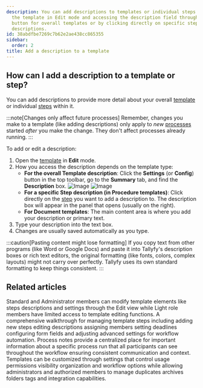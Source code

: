 ```yaml
---
description: You can add descriptions to templates or individual steps by opening
  the template in Edit mode and accessing the description field through the Settings
  button for overall templates or by clicking directly on specific steps for step-level
  descriptions.
id: 38abdfbe7269c7b62e2ae438cc865355
sidebar:
  order: 2
title: Add a description to a template
---
```


## How can I add a description to a template or step?

You can add descriptions to provide more detail about your overall [template](/products/pro/documenting/templates/) or individual [steps](/products/pro/tracking-and-tasks/tasks/) within it.

:::note[Changes only affect future processes]
Remember, changes you make to a template (like adding descriptions) only apply to *new* [processes](/products/pro/tracking-and-tasks/processes/) started *after* you make the change. They don't affect processes already running.
:::

To add or edit a description:

1.  Open the [template](/products/pro/documenting/templates/) in **Edit** mode.
2.  How you access the description depends on the template type:
    *   **For the overall Template description**: Click the **Settings** (or **Config**) button in the top toolbar, go to the **Summary** tab, and find the **Description** box.
        ![Image](https://screenshots.tallyfy.com/tallyfy%2Fpro%2Fdesktop-light-click-config-template.png)
        ![Image](https://screenshots.tallyfy.com/tallyfy%2Fpro%2Fdesktop-light-description-template.png)
    *   **For a specific Step description (in Procedure templates)**: Click directly on the [step](/products/pro/tracking-and-tasks/tasks/) you want to add a description to. The description box will appear in the panel that opens (usually on the right).
    *   **For Document templates**: The main content area is where you add your description or primary text.
3.  Type your description into the text box.
4.  Changes are usually saved automatically as you type.

:::caution[Pasting content might lose formatting]
If you copy text from other programs (like Word or Google Docs) and paste it into Tallyfy's description boxes or rich text editors, the original formatting (like fonts, colors, complex layouts) might not carry over perfectly. Tallyfy uses its own standard formatting to keep things consistent.
:::


## Related articles
<CardGrid>
<LinkTitleCard header="<b>Templates > Edit a template</b>" href="/products/pro/documenting/templates/edit-templates/" > Standard and Administrator members can modify template elements like steps descriptions and settings through the Edit view while Light role members have limited access to template editing functions. </LinkTitleCard>
<LinkTitleCard header="<b>Edit Templates > Edit steps</b>" href="/products/pro/documenting/templates/edit-templates/edit-steps/" > A comprehensive walkthrough for managing template steps including adding new steps editing descriptions assigning members setting deadlines configuring form fields and adjusting advanced settings for workflow automation. </LinkTitleCard>
<LinkTitleCard header="<b>Edit Processes > Add process notes</b>" href="/products/pro/tracking-and-tasks/processes/edit-processes/how-to-add-process-notes/" > Process notes provide a centralized place for important information about a specific process run that all participants can see throughout the workflow ensuring consistent communication and context. </LinkTitleCard>
<LinkTitleCard header="<b>Templates > Configure your template</b>" href="/products/pro/documenting/templates/config/" > Templates can be customized through settings that control usage permissions visibility organization and workflow options while allowing administrators and authorized members to manage duplicates archives folders tags and integration capabilities. </LinkTitleCard>
</CardGrid>
